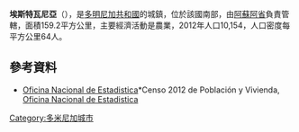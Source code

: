 {{Coord|18|27|N|70|39|W|display=title}}

'''埃斯特瓦尼亞'''（{{lang-es|Estebanía}}），是[[多明尼加共和國|多明尼加共和國]]的城鎮，位於該國南部，由[[阿蘇阿省|阿蘇阿省]]負責管轄，面積159.2平方公里，主要經濟活動是農業，2012年人口10,154，人口密度每平方公里64人。

==參考資料==
*[https://web.archive.org/web/20090417021712/http://one.gob.do/index.php?option=com_content&task=view&id=63&Itemid=283 Oficina Nacional de Estadistica]*Censo 2012 de Población y Vivienda, [http://one.gob.do/ Oficina Nacional de Estadistica]{{Wayback|url=http://one.gob.do/index.php?option=com_content&task=view&id=63&Itemid=283 |date=20090417021712 }}

{{DominicanRepublic-geo-stub}}
[[Category:多米尼加城市|Category:多米尼加城市]]